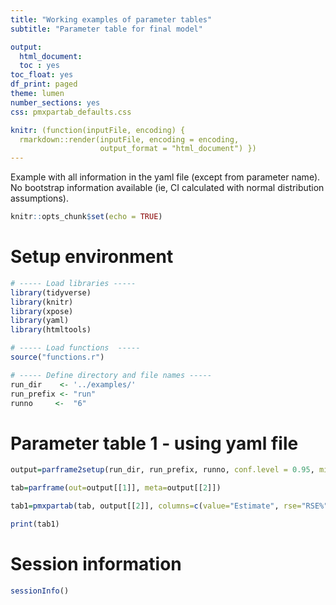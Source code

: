 ```yaml
---
title: "Working examples of parameter tables"
subtitle: "Parameter table for final model"

output:
  html_document:
  toc : yes
toc_float: yes
df_print: paged
theme: lumen
number_sections: yes
css: pmxpartab_defaults.css

knitr: (function(inputFile, encoding) {
  rmarkdown::render(inputFile, encoding = encoding,
                    output_format = "html_document") })
---
```


Example with all information in the yaml file (except from parameter name). No bootstrap information available (ie, CI calculated with normal distribution assumptions).
  
```r

knitr::opts_chunk$set(echo = TRUE)

```

# Setup environment
```r

# ----- Load libraries -----
library(tidyverse)
library(knitr)
library(xpose)
library(yaml)
library(htmltools)

# ----- Load functions  -----
source("functions.r")

# ----- Define directory and file names -----
run_dir    <- '../examples/'
run_prefix <- "run"
runno     <-  "6"

```

# Parameter table 1 - using yaml file
```r

output=parframe2setup(run_dir, run_prefix, runno, conf.level = 0.95, min_suc = TRUE, yaml.file = TRUE, yaml.file.name = 'meta.yaml')

tab=parframe(out=output[[1]], meta=output[[2]])  

tab1=pmxpartab(tab, output[[2]], columns=c(value="Estimate", rse="RSE%", ci95="95%CI", shrinkage="Shrinkage"))

print(tab1)

```

# Session information
```r

sessionInfo()

```

